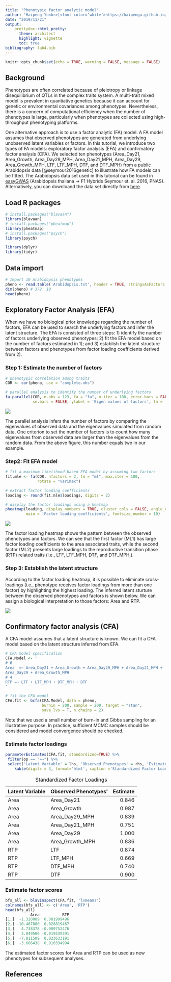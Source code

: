```yaml
---
title: "Phenotypic factor analytic model"
author: "Haipeng Yu<br>[<font color=‘white’>https://haipengu.github.io/</font>](https://haipengu.github.io/)<br>Gota Morota<br>[<font color=‘white’>http://morotalab.org/</font>](http://morotalab.org/)"
date: "2019/11/21"
output: 
    prettydoc::html_pretty:
      theme: architect
      highlight: vignette
      toc: true
bibliography: lab4.bib
---
```


```r
knitr::opts_chunk$set(echo = TRUE, warning = FALSE, message = FALSE)
```

## Background
Phenotypes are often correlated because of pleiotropy or linkage disequilibrium of QTLs in the complex traits system. A multi-trait mixed model is prevalent in quantiative genetics because it can account for genetic or environmental covariances among phenotypes. Nevertheless, there is a concern of computational efficiency when the number of phenotypes is large, particularly when phenotypes are collected using high-throughput phenotyping platforms. 

One alternative approach is to use a factor analytic (FA) model. A FA model assumes that observed phenotypes are generated from underlying unobserved latent variables or factors. In this tutorial, we introduce two types of FA models: exploratory factor analysis (EFA) and confirmatory factor analysis (CFA). We selected ten phenotypes (Area_Day21, Area_Growth, Area_Day29_MPH, Area_Day21_MPH, Area_Day29, Area_Growth_MPH, LTF, LTF_MPH, DTF, and DTF_MPH) from a public Arabidopsis data [@seymour2016genetic] to illustrate how FA models can be fitted. The Arabidopsis data set used in this tutorial can be found in [easyGWAS](https://easygwas.ethz.ch/data/public/phenotypes/1/42/) (Arabidopsis thaliana -> F1 Hybrids Seymour et. al. 2016, PNAS). Alternatively, you can downloand the data set directly from [here](https://github.com/HaipengU/Data_file/tree/master/Arabidopsis_data).

## Load R packages
```r
# install.packages("blavaan")
library(blavaan)
# install.packages("pheatmap")
library(pheatmap)
# install.packages("psych")
library(psych)

library(dplyr)
library(tidyr)
```

## Data import
```r
# Import 10 Arabidopsis phenotypes
pheno <- read.table('Arabidopsis.txt', header = TRUE, stringsAsFactors = FALSE)
dim(pheno) # 372  10
head(pheno)
```

## Exploratory Factor Analysis (EFA)
When we have no biological prior knowledge regarding the number of factors, EFA can be used to search the underlying factors and infer the latent structure. The EFA is consisted of three steps: 1) identify the number of factors underlying observed phenotypes; 2) fit the EFA model based on the number of factors estimated in 1); and 3) establish the latent structure between factors and phenotypes from factor loading coefficients derived from 2).  

### Step 1: Estimate the number of factors
```r
# phenotypic correlation among traits 
COR <- cor(pheno, use = "complete.obs")

# parallel analysis to identify the number of underlying factors 
fa.parallel(COR, n.obs = 123, fa = "fa", n.iter = 100, error.bars = FALSE,
            se.bars = FALSE, ylabel = 'Eigen values of factors', fm = 'mle')
```

![](screeplot.png)

The parallel analysis infers the number of factors by comparing the eigenvalues of observed data and the eigenvalues simulated from random data. One criterion to set the number of factors is to count how many eigenvalues from observed data are larger than the eigenvalues from the random data. From the above figure, this number equals two in our example. 

### Step2: Fit EFA model
```r
# fit a maximum likelihood-based EFA model by assuming two factors
fit.mle <- fa(COR, nfactors = 2, fm = "ml", max.iter = 100,
              rotate = "varimax")

# extract factor loading coefficients
loading <- round(fit.mle$loadings, digits = 2)

# display the factor loadings using a heatmap
pheatmap(loading, display_numbers = TRUE, cluster_cols = FALSE, angle_col = 0, 
         main = 'Factor loading coefficients', fontsize_number = 10)
```

![](heatmap.png)

The factor loading heatmap shows the pattern between the observed phenotypes and factors. We can see that the first factor (ML1) has large factor loading coefficients to the area associated traits, while the second factor (ML2) presents large loadings to the reproductive transition phase (RTP) related traits (i.e., LTF, LTF_MPH, DTF, and DTF_MPH,). 

### Step 3: Establish the latent structure
According to the factor loading heatmap, it is possible to eliminate cross-loadings (i.e., phenotype receives factor loadings from more than one factor) by highlighting the highest loading. The inferred latent sturture between the observed phenotypes and factors is shown below. We can assign a biological interpretation to those factors: Area and RTP.  

![](Network.png)

## Confirmatory factor analysis (CFA)
A CFA model assumes that a latent structure is known. We can fit a CFA model based on the latent structure inferred from EFA. 
```r
# CFA model specification
CFA.Model <- '
# 6
Area  =~ Area_Day21 + Area_Growth + Area_Day29_MPH + Area_Day21_MPH + 
Area_Day29 + Area_Growth_MPH
# 4
RTP =~ LTF + LTF_MPH + DTF_MPH + DTF
'

# fit the CFA model 
CFA.fit <- bcfa(CFA.Model, data = pheno,
                burnin = 200, sample = 200, target = "stan",
                save.lvs = T, n.chains = 2)
```

Note that we used a small number of burn-in and Gibbs sampling for an illustrative purpose. In practice, sufficient MCMC samples should be considered and model convergence should be checked.

### Estimate factor loadings
```r
parameterEstimates(CFA.fit, standardized=TRUE) %>%
 filter(op == "=~") %>%
 select('Latent Variable' = lhs, 'Observed Phenotypes' = rhs, 'Estimate' = std.all) %>%
    kable(digits = 3, format='html', caption ='Standardized Factor Loadings') 
```

<table>
<caption>Standardized Factor Loadings</caption>
 <thead>
  <tr>
   <th style="text-align:left;"> Latent Variable </th>
   <th style="text-align:left;"> Observed Phenotypes’ </th>
   <th style="text-align:right;"> Estimate </th>
  </tr>
 </thead>
<tbody>
  <tr>
   <td style="text-align:left;"> Area </td>
   <td style="text-align:left;"> Area_Day21 </td>
   <td style="text-align:right;"> 0.846 </td>
  </tr>
  <tr>
   <td style="text-align:left;"> Area </td>
   <td style="text-align:left;"> Area_Growth </td>
   <td style="text-align:right;"> 0.987 </td>
  </tr>
  <tr>
   <td style="text-align:left;"> Area </td>
   <td style="text-align:left;"> Area_Day29_MPH </td>
   <td style="text-align:right;"> 0.839 </td>
  </tr>
  <tr>
   <td style="text-align:left;"> Area </td>
   <td style="text-align:left;"> Area_Day21_MPH </td>
   <td style="text-align:right;"> 0.751 </td>
  </tr>
  <tr>
   <td style="text-align:left;"> Area </td>
   <td style="text-align:left;"> Area_Day29 </td>
   <td style="text-align:right;"> 1.000 </td>
  </tr>
  <tr>
   <td style="text-align:left;"> Area </td>
   <td style="text-align:left;"> Area_Growth_MPH </td>
   <td style="text-align:right;"> 0.836 </td>
  </tr>
  <tr>
   <td style="text-align:left;"> RTP </td>
   <td style="text-align:left;"> LTF </td>
   <td style="text-align:right;"> 0.874 </td>
  </tr>
  <tr>
   <td style="text-align:left;"> RTP </td>
   <td style="text-align:left;"> LTF_MPH </td>
   <td style="text-align:right;"> 0.669 </td>
  </tr>
  <tr>
   <td style="text-align:left;"> RTP </td>
   <td style="text-align:left;"> DTF_MPH </td>
   <td style="text-align:right;"> 0.740 </td>
  </tr>
  <tr>
   <td style="text-align:left;"> RTP </td>
   <td style="text-align:left;"> DTF </td>
   <td style="text-align:right;"> 0.900 </td>
  </tr>
</tbody>
</table>

### Estimate factor scores
```r
bfs_all <- blavInspect(CFA.fit, 'lvmeans') 
colnames(bfs_all) <- c('Area', 'RTP')
head(bfs_all)
           Area          RTP
[1,]  -1.328089  0.001999496
[2,] -10.467880  0.028819467
[3,]   4.738378 -0.009752476
[4,]   3.049506 -0.019339391
[5,]  -7.811509  0.023633191
[6,]  -3.666438  0.010334994
```

The estimated factor scores for Area and RTP can be used as new phenotypes for subsequent analyses. 

## References












